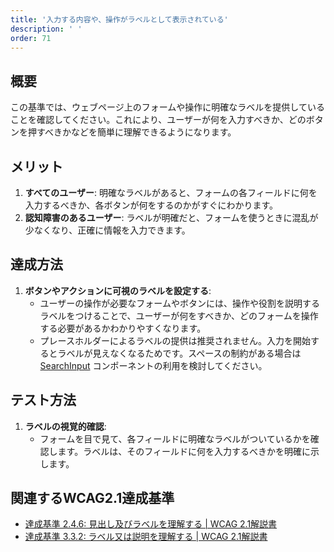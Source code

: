 ```yaml
---
title: '入力する内容や、操作がラベルとして表示されている'
description: ' '
order: 71
---
```


## 概要
この基準では、ウェブページ上のフォームや操作に明確なラベルを提供していることを確認してください。これにより、ユーザーが何を入力すべきか、どのボタンを押すべきかなどを簡単に理解できるようになります。

## メリット
1. **すべてのユーザー**: 明確なラベルがあると、フォームの各フィールドに何を入力するべきか、各ボタンが何をするのかがすぐにわかります。
2. **認知障害のあるユーザー**: ラベルが明確だと、フォームを使うときに混乱が少なくなり、正確に情報を入力できます。

## 達成方法
1. **ボタンやアクションに可視のラベルを設定する**:
    - ユーザーの操作が必要なフォームやボタンには、操作や役割を説明するラベルをつけることで、ユーザーが何をすべきか、どのフォームを操作する必要があるかわかりやすくなります。
    - プレースホルダーによるラベルの提供は推奨されません。入力を開始するとラベルが見えなくなるためです。スペースの制約がある場合は [SearchInput](/products/components/input/search-input/) コンポーネントの利用を検討してください。

## テスト方法
1. **ラベルの視覚的確認**:
    - フォームを目で見て、各フィールドに明確なラベルがついているかを確認します。ラベルは、そのフィールドに何を入力するべきかを明確に示します。

## 関連するWCAG2.1達成基準
- [達成基準 2.4.6: 見出し及びラベルを理解する | WCAG 2.1解説書](https://waic.jp/translations/WCAG21/Understanding/headings-and-labels.html)
- [達成基準 3.3.2: ラベル又は説明を理解する | WCAG 2.1解説書](https://waic.jp/translations/WCAG21/Understanding/labels-or-instructions.html)
